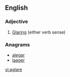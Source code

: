==English==

===Adjective===
{{en-adj|-}}

# {{context|postpositive}} [[glare|Glar]]ing (either verb sense)

===Anagrams===
* [[alegar#English|alegar]]
* [[laager#English|laager]]

[[vi:aglare]]